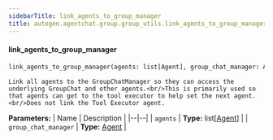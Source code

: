 ```yaml
---
sidebarTitle: link_agents_to_group_manager
title: autogen.agentchat.group.group_utils.link_agents_to_group_manager
---
```


<code class="doc-symbol doc-symbol-heading doc-symbol-function"></code>
#### link_agents_to_group_manager

```python
link_agents_to_group_manager(agents: list[Agent], group_chat_manager: Agent) -> None
```

    Link all agents to the GroupChatManager so they can access the underlying GroupChat and other agents.<br/>This is primarily used so that agents can get to the tool executor to help set the next agent.<br/>Does not link the Tool Executor agent.

<b>Parameters:</b>
| Name | Description |
|--|--|
| `agents` | **Type:** list[[Agent](/docs/api-reference/autogen/Agent)] |
| `group_chat_manager` | **Type:** [Agent](/docs/api-reference/autogen/Agent) |

<br />